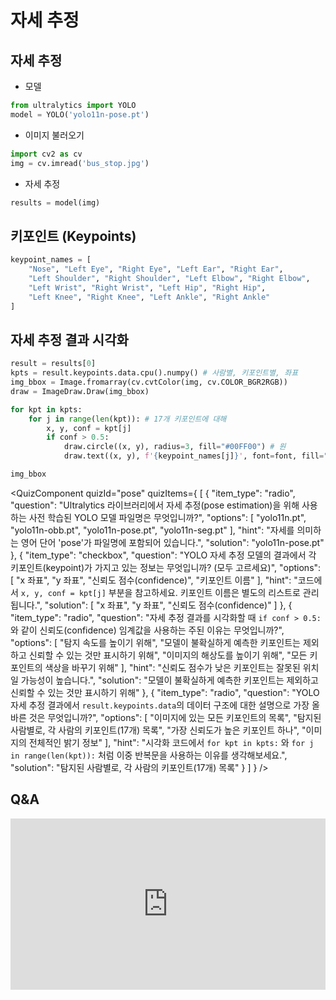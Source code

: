 # 자세 추정

## 자세 추정
* 모델
```python
from ultralytics import YOLO
model = YOLO('yolo11n-pose.pt')
```
* 이미지 불러오기
```python
import cv2 as cv
img = cv.imread('bus_stop.jpg')
```
* 자세 추정
```python
results = model(img)
```

## 키포인트 (Keypoints)
```python
keypoint_names = [                                              
    "Nose", "Left Eye", "Right Eye", "Left Ear", "Right Ear",
    "Left Shoulder", "Right Shoulder", "Left Elbow", "Right Elbow",
    "Left Wrist", "Right Wrist", "Left Hip", "Right Hip",
    "Left Knee", "Right Knee", "Left Ankle", "Right Ankle"
]
```

## 자세 추정 결과 시각화
```python
result = results[0]
kpts = result.keypoints.data.cpu().numpy() # 사람별, 키포인트별, 좌표
img_bbox = Image.fromarray(cv.cvtColor(img, cv.COLOR_BGR2RGB))
draw = ImageDraw.Draw(img_bbox)

for kpt in kpts:
    for j in range(len(kpt)): # 17개 키포인트에 대해
        x, y, conf = kpt[j]
        if conf > 0.5:
            draw.circle((x, y), radius=3, fill="#00FF00") # 원
            draw.text((x, y), f'{keypoint_names[j]}', font=font, fill="#00FF00") # 키포인트 이름

img_bbox
```


<QuizComponent quizId="pose" quizItems={
    [
    {
        "item_type": "radio",
        "question": "Ultralytics 라이브러리에서 자세 추정(pose estimation)을 위해 사용하는 사전 학습된 YOLO 모델 파일명은 무엇입니까?",
        "options": [
            "yolo11n.pt",
            "yolo11n-obb.pt",
            "yolo11n-pose.pt",
            "yolo11n-seg.pt"
        ],
        "hint": "자세를 의미하는 영어 단어 'pose'가 파일명에 포함되어 있습니다.",
        "solution": "yolo11n-pose.pt"
    },
    {
        "item_type": "checkbox",
        "question": "YOLO 자세 추정 모델의 결과에서 각 키포인트(keypoint)가 가지고 있는 정보는 무엇입니까? (모두 고르세요)",
        "options": [
            "x 좌표",
            "y 좌표",
            "신뢰도 점수(confidence)",
            "키포인트 이름"
        ],
        "hint": "코드에서 `x, y, conf = kpt[j]` 부분을 참고하세요. 키포인트 이름은 별도의 리스트로 관리됩니다.",
        "solution": [
            "x 좌표",
            "y 좌표",
            "신뢰도 점수(confidence)"
        ]
    },
    {
        "item_type": "radio",
        "question": "자세 추정 결과를 시각화할 때 `if conf > 0.5:`와 같이 신뢰도(confidence) 임계값을 사용하는 주된 이유는 무엇입니까?",
        "options": [
            "탐지 속도를 높이기 위해",
            "모델이 불확실하게 예측한 키포인트는 제외하고 신뢰할 수 있는 것만 표시하기 위해",
            "이미지의 해상도를 높이기 위해",
            "모든 키포인트의 색상을 바꾸기 위해"
        ],
        "hint": "신뢰도 점수가 낮은 키포인트는 잘못된 위치일 가능성이 높습니다.",
        "solution": "모델이 불확실하게 예측한 키포인트는 제외하고 신뢰할 수 있는 것만 표시하기 위해"
    },
    {
        "item_type": "radio",
        "question": "YOLO 자세 추정 결과에서 `result.keypoints.data`의 데이터 구조에 대한 설명으로 가장 올바른 것은 무엇입니까?",
        "options": [
            "이미지에 있는 모든 키포인트의 목록",
            "탐지된 사람별로, 각 사람의 키포인트(17개) 목록",
            "가장 신뢰도가 높은 키포인트 하나",
            "이미지의 전체적인 밝기 정보"
        ],
        "hint": "시각화 코드에서 `for kpt in kpts:` 와 `for j in range(len(kpt)):` 처럼 이중 반복문을 사용하는 이유를 생각해보세요.",
        "solution": "탐지된 사람별로, 각 사람의 키포인트(17개) 목록"
    }
]
} />


## Q&A
<iframe src="https://tally.so/embed/wbOOKg?alignLeft=1&hideTitle=1&transparentBackground=1&dynamicHeight=0" loading="lazy" width="100%" height="274" frameborder="0" marginheight="0" marginwidth="0" title="Q&A"></iframe>